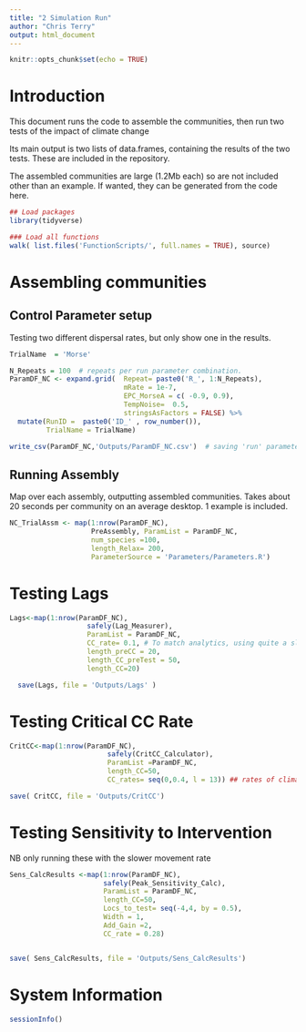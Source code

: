 ```yaml
---
title: "2 Simulation Run"
author: "Chris Terry"
output: html_document
---
```


```r
knitr::opts_chunk$set(echo = TRUE)
```

# Introduction

This document runs the code to assemble the communities, then run two tests of the impact of climate change 

Its main output is two lists of data.frames, containing the results of the two tests. These are included in the repository. 

The assembled communities are large (1.2Mb each) so are not included other than an example. If wanted, they can be generated from the code here. 

```r
## Load packages
library(tidyverse)

### Load all functions
walk( list.files('FunctionScripts/', full.names = TRUE), source)

```

# Assembling communities
## Control Parameter setup

Testing two different dispersal rates, but only show one in the results.

```r
TrialName  = 'Morse'

N_Repeats = 100  # repeats per run parameter combination. 
ParamDF_NC <- expand.grid(  Repeat= paste0('R_', 1:N_Repeats),
                            mRate = 1e-7,
                            EPC_MorseA = c( -0.9, 0.9),
                            TempNoise=  0.5,
                            stringsAsFactors = FALSE) %>%
  mutate(RunID =  paste0('ID_' , row_number()),
         TrialName = TrialName)

write_csv(ParamDF_NC,'Outputs/ParamDF_NC.csv')  # saving 'run' parameters

```

## Running Assembly

Map over each assembly, outputting assembled communities. Takes about 20 seconds per community on an average desktop. 1 example is included. 


```r
NC_TrialAssm <- map(1:nrow(ParamDF_NC),
                    PreAssembly, ParamList = ParamDF_NC,
                    num_species =100,
                    length_Relax= 200,
                    ParameterSource = 'Parameters/Parameters.R')
```
# Testing Lags


```r

Lags<-map(1:nrow(ParamDF_NC),
                   safely(Lag_Measurer),
                   ParamList = ParamDF_NC,  
                   CC_rate= 0.1, # To match analytics, using quite a slow rate of climate change
                   length_preCC = 20,
                   length_CC_preTest = 50,
                   length_CC=20)

  save(Lags, file = 'Outputs/Lags' )

```

# Testing Critical CC Rate

```r
CritCC<-map(1:nrow(ParamDF_NC),
                        safely(CritCC_Calculator),
                        ParamList =ParamDF_NC,
                        length_CC=50,
                        CC_rates= seq(0,0.4, l = 13)) ## rates of climate change to use

save( CritCC, file = 'Outputs/CritCC')
```


# Testing Sensitivity to Intervention

NB only running these with the slower movement rate

```r

Sens_CalcResults <-map(1:nrow(ParamDF_NC),
                       safely(Peak_Sensitivity_Calc),
                       ParamList = ParamDF_NC,  
                       length_CC=50,
                       Locs_to_test= seq(-4,4, by = 0.5),
                       Width = 1, 
                       Add_Gain =2,
                       CC_rate = 0.28)


save( Sens_CalcResults, file = 'Outputs/Sens_CalcResults')
```


# System Information 


```r
sessionInfo()
```



